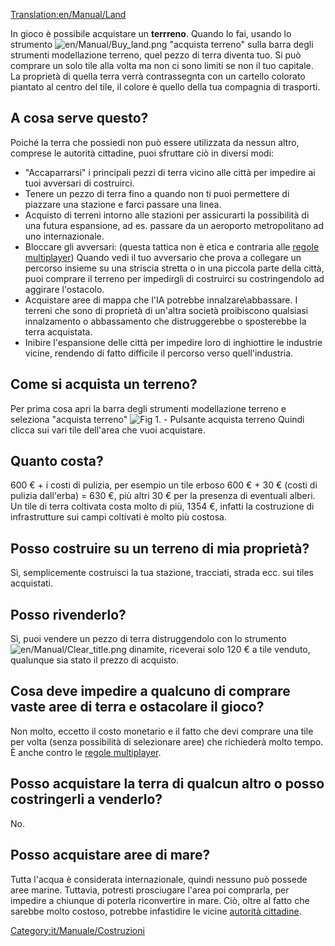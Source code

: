 [[Translation:en/Manual/Land]]


In gioco è possibile acquistare un '''terrreno'''. Quando lo fai, usando lo strumento [[File:en/Manual/Buy land.png]] "acquista terreno" sulla barra degli strumenti modellazione terreno, quel pezzo di terra diventa tuo. Si può comprare un solo tile alla volta ma non ci sono limiti se non il tuo capitale. La proprietà di quella terra verrà contrassegnta con un cartello colorato piantato al centro del tile, il colore è quello della tua compagnia di trasporti.

== A cosa serve questo? ==
Poiché la terra che possiedi non può essere utilizzata da nessun altro, comprese le autorità cittadine, puoi sfruttare ciò in diversi modi:

* "Accaparrarsi" i principali pezzi di terra vicino alle città per impedire ai tuoi avversari di costruirci.
* Tenere un pezzo di terra fino a quando non ti puoi permettere di piazzare una stazione e farci passare una linea.
* Acquisto di terreni intorno alle stazioni per assicurarti la possibilità di una futura espansione, ad es. passare da un aeroporto metropolitano ad uno internazionale.
* Bloccare gli avversari: (questa tattica non è etica e contraria alle [[it/Regole multiplayer|regole multiplayer]]) Quando vedi il tuo avversario che prova a collegare un percorso insieme su una striscia stretta o in una piccola parte della città, puoi comprare il terreno per impedirgli di costruirci su costringendolo ad aggirare l'ostacolo.
* Acquistare aree di mappa  che l'IA potrebbe innalzare\abbassare. I terreni che sono di proprietà di un'altra società proibiscono qualsiasi innalzamento o abbassamento che distruggerebbe o sposterebbe la terra acquistata.
* Inibire l'espansione delle città per impedire loro di inghiottire le industrie vicine, rendendo di fatto difficile il percorso verso quell'industria.

== Come si acquista un terreno? ==
Per prima cosa apri la barra degli strumenti modellazione terreno e seleziona "acquista terreno"
[[File:it/Manual/Pulsante acquista terreno scont.png|none|frame|Fig 1. - Pulsante acquista terreno]]
Quindi clicca sui vari tile dell'area che vuoi acquistare.

== Quanto costa? ==
600 € + i costi di pulizia, per esempio un tile erboso 600 €  + 30 € (costi di pulizia dall'erba) = 630 €, più altri 30 € per la presenza di eventuali alberi. Un tile di terra coltivata costa molto di più, 1354 €, infatti la costruzione di infrastrutture sui campi coltivati è molto più costosa.

== Posso costruire su un terreno di mia proprietà? ==
Sì, semplicemente costruisci la tua stazione, tracciati, strada ecc. sui tiles acquistati.

== Posso rivenderlo? ==
Sì, puoi vendere un pezzo di terra distruggendolo con lo strumento [[File:en/Manual/Clear title.png]] dinamite, riceverai solo 120 € a tile venduto, qualunque sia stato il prezzo di acquisto.

== Cosa deve impedire a qualcuno di comprare vaste aree di terra e ostacolare il gioco? ==
Non molto, eccetto il costo monetario e il fatto che devi comprare una tile per volta (senza possibilità di selezionare aree) che richiederà molto tempo. È anche contro le [[it/Regole multiplayer|regole multiplayer]].

== Posso acquistare la terra di qualcun altro o posso costringerli a venderlo? ==
No.

== Posso acquistare aree di mare? ==
Tutta l'acqua è considerata internazionale, quindi nessuno può possede aree marine. Tuttavia, potresti prosciugare l'area poi comprarla, per impedire a chiunque di poterla riconvertire in mare. Ciò, oltre al fatto che sarebbe molto costoso, potrebbe infastidire le vicine [[it/Autorità locali|autorità cittadine]].

[[Category:it/Manuale/Costruzioni]]